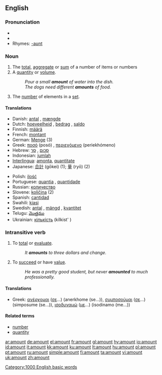 ==English==

===Pronunciation===
*{{AHD|/ə-mount'/}}
*{{audio|en-us-amount.ogg|Audio (US)}}
*Rhymes: [[Rhymes:English:-aʊnt|-aʊnt]]

===Noun===
{{en-noun}}

# The [[total]], [[aggregate]] or [[sum]] of a number of items or numbers
# A [[quantity]] or [[volume]].
#:''Pour a small '''amount''' of water into the dish.''
#:''The dogs need different '''amounts''' of food.''
# The [[number]] of elements in a [[set]].

====Translations====
{{top}}
*Danish: [[antal]] {{n}}, [[mængde]] {{c}}
*Dutch: [[hoeveelheid]] {{f}}, [[bedrag]] {{n}}, [[saldo]] {{n}}
*Finnish: [[määrä]]
*French: [[montant]] {{m}}
*German: [[Menge]] {{m}} (3)
*Greek: [[ποσό]] (posó) {{n}}, [[περιεχόμενο]] (periekhómeno) {{n}}
*Hebrew: [[סכום]] {{m}}, [[סך]] {{m}}
*Indonesian: [[jumlah]]
*[[Interlingua]]: [[amonta]], [[quantitate]]
*Japanese: [[合計]] (gōkei) (1); [[量]] (ryō) (2)
{{mid}}
*Polish: [[ilość]] {{f}}
*Portuguese: [[quantia]] {{f}}, [[quantidade]] {{f}}
*Russian: [[количество]]
*Slovene: [[količina]] {{f}} (2)
*Spanish: [[cantidad]] {{f}}
*Swahili: [[kiasi]]
*Swedish: [[antal]] {{n}}, [[mängd]] {{c}}, [[kvantitet]] {{c}}
*Telugu: [[మొత్తము]]
*Ukrainian: [[кількість]] (kílkist' ) {{f}}
{{bottom}}

===Intransitive verb===
{{rfc-trverb|Intransitive verb}}
{{en-verb}}

# To [[total]] or [[evaluate]].
#:''It '''amounts''' to three dollars and change.''
# To [[succeed]] or have [[value]].
#:''He was a pretty good student, but never '''amounted''' to much professionally.''

====Translations====
{{top}}
*Greek: [[ανέρχομαι]] ([[σε]]...) (anerkhome (se...)), [[συμποσούμαι]] ([[σε]]...) (simposume (se...)), [[ισοδυναμώ]] ([[με]]...) (isodinamo (me...))
{{mid}}
{{bottom}}

====Related terms====
*[[number]]
*[[quantity]]

[[Category:1000 English basic words]]

[[ar:amount]]
[[de:amount]]
[[el:amount]]
[[fr:amount]]
[[gl:amount]]
[[hy:amount]]
[[io:amount]]
[[id:amount]]
[[it:amount]]
[[kk:amount]]
[[ku:amount]]
[[lt:amount]]
[[hu:amount]]
[[pl:amount]]
[[pt:amount]]
[[ru:amount]]
[[simple:amount]]
[[fi:amount]]
[[ta:amount]]
[[vi:amount]]
[[uk:amount]]
[[zh:amount]]